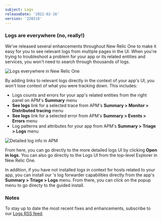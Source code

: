 ```yaml
---
subject: Logs
releaseDate: '2022-02-16'
version: '220216'
---
```




### Logs are everywhere (no, really!)

We've released several enhancements throughout New Relic One to make it easy for you to see relevant logs from multiple pages in the UI. When you're trying to troubleshoot a problem for your app or its related entities and services, you won't need to search through thousands of logs.

<img
  title="Logs everywhere in New Relic One"
  alt="Logs everywhere in New Relic One"
  src={logsRn0222}
/>

By adding links to relevant logs directly in the context of your app's UI, you won't lose context of what you were tracking down.  This includes:

* Logs counts and errors for your app's related entities from the right panel on APM's **Summary** menu
* **See logs** link for a selected trace from APM's **Summary > Monitor > Distributed tracing** menu
* **See logs** link for a selected error from APM's **Summary > Events > Errors** menu
* Log patterns and attributes for your app from APM's **Summary > Triage > Logs** menu

<img
  title="Detailed log info in APM"
  alt="Detailed log info in APM"
  src={logsRnTriage}
/>

From here, you can go directly to the more detailed logs UI by clicking **Open in logs**. You can also go directly  to the Logs UI from the top-level Explorer in New Relic One.

In addition, if you have not installed logs in context for hosts related to your app, you can install our <InlinePopover type="infrastructure" />'s log forwarder capabilities directly from the app's **Summary > Triage > Logs** menu. From there, you can click on the popup menu to go directy to the guided install.

### Notes

To stay up to date the most recent fixes and enhancements, subscribe to our [Logs RSS feed](/docs/release-notes/logs-release-notes/).
